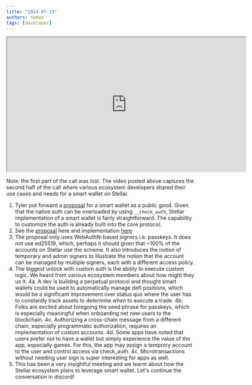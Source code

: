 ```yaml
---
title: "2024-07-18"
authors: naman
tags: [developer]
---
```


<iframe
  src="https://drive.google.com/file/d/1lml1VxNkwsRKS9BbnIMFNRXX1Kn6ktvq/preview"
  width="640"
  height="360"
  allow="autoplay"
></iframe>

Note: the first part of the call was lost. The video posted above captures the second half of the call where various ecosystem developers shared their use cases and needs for a smart wallet on Stellar.

1. Tyler put forward a [proposal](https://github.com/stellar/stellar-protocol/discussions/1499) for a smart wallet as a public good. Given that the native auth can be overloaded by using `__check_auth`, Stellar implementation of a smart wallet is fairly straightforward. The capability to customize the auth is already built into the core protocol.
2. See the [proposal](https://github.com/stellar/stellar-protocol/discussions/1499) here and implementation [here](https://github.com/kalepail/passkey-kit/blob/main/contracts/webauthn-wallet/src/lib.rs)
3. The proposal only uses WebAuthN-based signers i.e. passkeys. It does not use ed25519, which, perhaps it should given that ~100% of the accounts on Stellar use the scheme. It also introduces the notion of temporary and admin signers to illustrate the notion that the account can be managed by multiple signers, each with a different access policy.
4. The biggest unlock with custom auth is the ability to execute custom logic. We heard from various ecosystem members about how might they us it. 4a. A dev is building a perpetual protocol and thought smart wallets could be used to automatically manage defi positions, which would be a significant improvement over status quo where the user has to constantly track assets to determine _when_ to execute a trade. 4b. Folks are excited about foregoing the seed phrase for passkeys, which is especially meaningful when onboarding net new users to the blockchain. 4c. Authorizing a cross-chain message from a different chain, especially programmatic authorization, requires an implementation of custom accounts. 4d. Some apps have noted that users prefer not to have a wallet but simply experience the value of the app, especially games. For this, the app may assign a temprory account to the user and control access via check_auth. 4c. Microtransactions without needing user sign is super interesting for apps as well.
5. This has been a very insightful meeting and we learnt about how the Stellar ecosystem plans to leverage smart wallet. Let's continue the conversation in discord!
